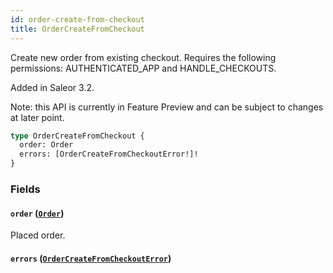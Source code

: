 ```yaml
---
id: order-create-from-checkout
title: OrderCreateFromCheckout
---
```


Create new order from existing checkout. Requires the following permissions: AUTHENTICATED_APP and HANDLE_CHECKOUTS.

Added in Saleor 3.2.

Note: this API is currently in Feature Preview and can be subject to changes at later point.

```graphql
type OrderCreateFromCheckout {
  order: Order
  errors: [OrderCreateFromCheckoutError!]!
}
```

### Fields

#### `order` ([`Order`](../../../developer/api-reference/objects/order))

Placed order.

#### `errors` ([`OrderCreateFromCheckoutError`](../../../developer/api-reference/objects/order-create-from-checkout-error))
